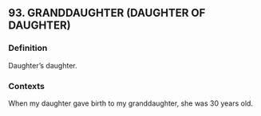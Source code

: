 ## 93. GRANDDAUGHTER (DAUGHTER OF DAUGHTER)
### Definition
Daughter’s daughter.

### Contexts
When my daughter gave birth to my granddaughter, she was 30 years old.

